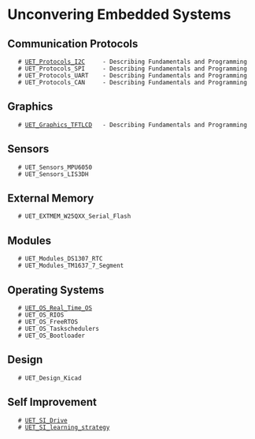 = Unconvering Embedded Systems =

== Communication Protocols ==

    # [[UET_Protocols_I2C]]     - Describing Fundamentals and Programming
    # UET_Protocols_SPI     - Describing Fundamentals and Programming
    # UET_Protocols_UART    - Describing Fundamentals and Programming
    # UET_Protocols_CAN     - Describing Fundamentals and Programming

== Graphics ==

    # [[UET_Graphics_TFTLCD]]   - Describing Fundamentals and Programming

== Sensors ==

    # UET_Sensors_MPU6050
    # UET_Sensors_LIS3DH

== External Memory ==

    # UET_EXTMEM_W25QXX_Serial_Flash
 
== Modules ==

    # UET_Modules_DS1307_RTC
    # UET_Modules_TM1637_7_Segment

== Operating Systems ==

    # [[UET_OS_Real_Time_OS]]
    # UET_OS_RIOS 
    # UET_OS_FreeRTOS
    # UET_OS_Taskschedulers
    # UET_OS_Bootloader

== Design ==

    # UET_Design_Kicad

== Self Improvement ==

    # [[UET_SI_Drive]]
    # [[UET_SI_learning_strategy]]
